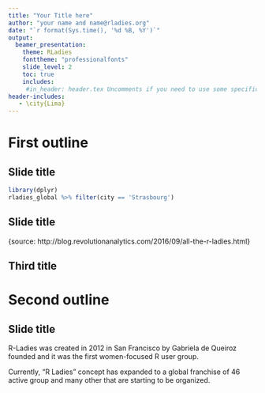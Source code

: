 ```yaml
---
title: "Your Title here"
author: "your name and name@rladies.org"
date: "`r format(Sys.time(), '%d %B, %Y')`"
output:
  beamer_presentation:
    theme: RLadies
    fonttheme: "professionalfonts"
    slide_level: 2
    toc: true
    includes:
     #in_header: header.tex Uncomments if you need to use some specific packages and put in this       file
header-includes:
   - \city{Lima}
---
```

# First outline

## Slide title 
```r
library(dplyr)
rladies_global %>% filter(city == 'Strasbourg')

```


## Slide title

<!-- \begin{center} -->
<!-- \includegraphics[width=0.7\textwidth]{Woman_package.png} -->
<!-- \end{center} -->

\small{source: http://blog.revolutionanalytics.com/2016/09/all-the-r-ladies.html}

## Third title



# Second outline
## Slide title

R-Ladies was created in 2012 in San Francisco by Gabriela de Queiroz founded and it was the first women-focused R user group. 

Currently, "R Ladies" concept has expanded to a global franchise of 46 active group and many other that are starting to be organized.


## 
> \textbf{\huge\color{rladiespurple}{{Thank you for your attention}}}


> \textbf{\huge\color{rladiespurple}{{Any questions or ideas?}}}



